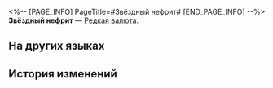 <%-- [PAGE_INFO]
PageTitle=#Звёздный нефрит#
[END_PAGE_INFO] --%>
{{Предмет Инфобокс
|id          = 1
|Изображение = Предмет Звёздный нефрит.png
|Тип         = Редкая валюта
|Инвентарь   = 
|Редкость    = 5
|Эффект      = 
|Описание    = Мимолётный отблеск стрелой пронёсся по ночному небу. Хватай его, пока он не исчез. Наверняка его можно на что-то обменять.
}}
{{Описание|''«Говорят, что огни - это желания живых существ. Пусть они малы и неуловимы, они освещают пространство вокруг себя, правда же?»''}}
'''Звёздный нефрит''' — [[Редкая валюта]].

==На других языках==
{{На других языках
|en   = Stellar Jade
|zhs  = 星琼
|zht  = 星瓊
|ja   = 星玉
|ko   = 성옥
|es   = Jade estelar
|fr   = Jade stellaire
|ru   = Звёздный нефрит
|th   = Stellar Jade
|vi   = Ngọc Ánh Sao
|de   = Stellare Jade
|id   = Stellar Jade
|pt   = Jade Estelar
}}

==История изменений==
{{История изменений|3.5}}